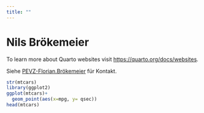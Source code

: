 ```yaml
---
title: ""
---
```


# Nils Brökemeier

To learn more about Quarto websites visit <https://quarto.org/docs/websites>.

Siehe [PEVZ-Florian.Brökemeier](https://ekvv.uni-bielefeld.de/pers_publ/publ/PersonDetail.jsp?personId=279287392) für Kontakt.

```r
str(mtcars)
library(ggplot2)
ggplot(mtcars)+
  geom_point(aes(x=mpg, y= qsec))
head(mtcars)
```
